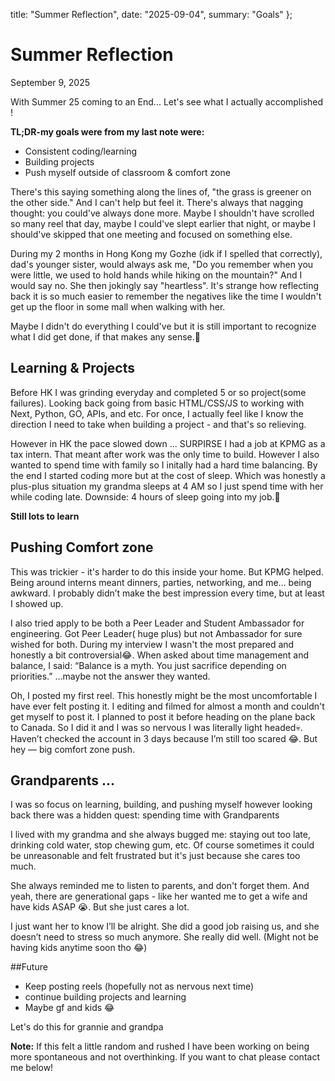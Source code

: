 
  title: "Summer Reflection",
  date: "2025-09-04",
  summary: "Goals"
};

<MdxLayout>

# Summer Reflection

<div className="text-xs text-slate-500 dark:text-slate-400 mb-6 font-mono">September 9, 2025</div>

With Summer 25 coming to an End... Let's see what I actually accomplished !

**TL;DR-my goals were from my last note were:**
- Consistent coding/learning
- Building projects
- Push myself outside of classroom & comfort zone


There's this saying something along the lines of, "the grass is greener on the other side." And I can't help but feel it. There's always that nagging thought: you could've always done more. Maybe I shouldn't have scrolled so many reel that day, maybe I could've slept earlier that night, or maybe I should've skipped that one meeting and focused on something else. 

During my 2 months in Hong Kong my Gozhe (idk if I spelled that correctly), dad's younger sister, would always ask me, "Do you remember when you were little, we used to hold hands while hiking on the mountain?" And I would say no. She then jokingly say "heartless". It's strange how reflecting back it is so much easier to remember the negatives like the time I wouldn't get up the floor in some mall when walking with her. 

Maybe I didn't do everything I could've but it is still important to recognize what I did get done, if that makes any sense.🤨

## Learning & Projects

Before HK I was grinding everyday and completed 5 or so project(some failures). Looking back going from basic HTML/CSS/JS to working with Next, Python, GO, APIs, and etc. For once, I actually feel like I know the direction I need to take when building a project - and that's so relieving.

However in HK the pace slowed down ... SURPIRSE I had a job at KPMG as a tax intern. That meant after work was the only time to build. However I also wanted to spend time with family so I initally had a hard time balancing. By the end I started coding more but at the cost of sleep. Which was honestly a plus-plus situation my grandma sleeps at 4 AM so I just spend time with her while coding late. Downside: 4 hours of sleep going into my job.🫥

**Still lots to learn**

## Pushing Comfort zone

This was trickier - it's harder to do this inside your home. But KPMG helped. Being around interns meant dinners, parties, networking, and me… being awkward. I probably didn’t make the best impression every time, but at least I showed up.

I also tried apply to be both a Peer Leader and Student Ambassador for engineering. Got Peer Leader( huge plus) but not Ambassador for sure wished for both. During my interview I wasn't the most prepared and honestly a bit controversial😂. When asked about time management and balance, I said: “Balance is a myth. You just sacrifice depending on priorities.” …maybe not the answer they wanted.

Oh, I posted my first reel. This honestly might be the most uncomfortable I have ever felt posting it. I editing and filmed for almost a month and couldn't get myself to post it. I planned to post it before heading on the plane back to Canada. So I did it and I was so nervous I was literally light headed💀. Haven’t checked the account in 3 days because I’m still too scared 😂. But hey — big comfort zone push.

## Grandparents ...

I was so focus on learning, building, and pushing myself however looking back there was a hidden quest: spending time with Grandparents

I lived with my grandma and she always bugged me: staying out too late, drinking cold water, stop chewing gum, etc. Of course sometimes it could be unreasonable and felt frustrated but it's just because she cares too much.

She always reminded me to listen to parents, and don't forget them. And yeah, there are generational gaps - like her wanted me to get a wife and have kids ASAP 😭. But she just cares a lot.

I just want her to know I’ll be alright. She did a good job raising us, and she doesn’t need to stress so much anymore. She really did well. (Might not be having kids anytime soon tho 😂)

##Future
- Keep posting reels (hopefully not as nervous next time)
- continue building projects and learning
- Maybe gf and kids 😂

Let's do this for grannie and grandpa


**Note:** If this felt a little random and rushed I have been working on being more spontaneous and not overthinking. If you want to chat please contact me below!

</MdxLayout>
